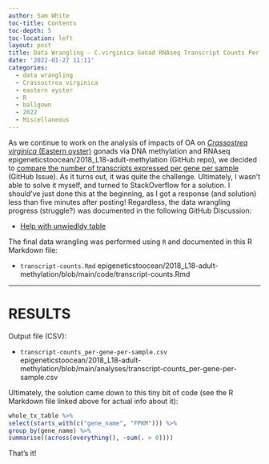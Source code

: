 ```yaml
---
author: Sam White
toc-title: Contents
toc-depth: 5
toc-location: left
layout: post
title: Data Wrangling - C.virginica Gonad RNAseq Transcript Counts Per Gene Per Sample Using Ballgown
date: '2022-01-27 11:11'
categories: 
  - data wrangling
  - Crassostrea virginica
  - eastern oyster
  - R
  - ballgown 
  - 2022
  - Miscellaneous
---
```

As we continue to work on the analysis of impacts of OA on [_Crassostrea virginica_ (Eastern oyster)](https://en.wikipedia.org/wiki/Eastern_oyster) gonads via DNA methylation and RNAseq epigeneticstoocean/2018_L18-adult-methylation (GitHub repo), we decided to [compare the number of transcripts expressed per gene per sample](https://github.com/RobertsLab/resources/issues/1369) (GitHub Issue). As it turns out, it was quite the challenge. Ultimately, I wasn't able to solve it myself, and turned to StackOverflow for a solution. I should've just done this at the beginning, as I got a response (and solution) less than five minutes after posting! Regardless, the data wrangling progress (struggle?) was documented in the following GitHub Discussion:

- [Help with unwiedldy table](https://github.com/RobertsLab/resources/discussions/1370)

The final data wrangling was performed using `R` and documented in this R Markdown file:

- `transcript-counts.Rmd` epigeneticstoocean/2018_L18-adult-methylation/blob/main/code/transcript-counts.Rmd


---

# RESULTS

Output file (CSV):

- `transcript-counts_per-gene-per-sample.csv` epigeneticstoocean/2018_L18-adult-methylation/blob/main/analyses/transcript-counts_per-gene-per-sample.csv

Ultimately, the solution came down to this tiny bit of code (see the R Markdown file linked above for actual info about it):

```r
whole_tx_table %>%
select(starts_with(c("gene_name", "FPKM"))) %>%
group_by(gene_name) %>%
summarise((across(everything(), ~sum(. > 0))))
```

That's it!

